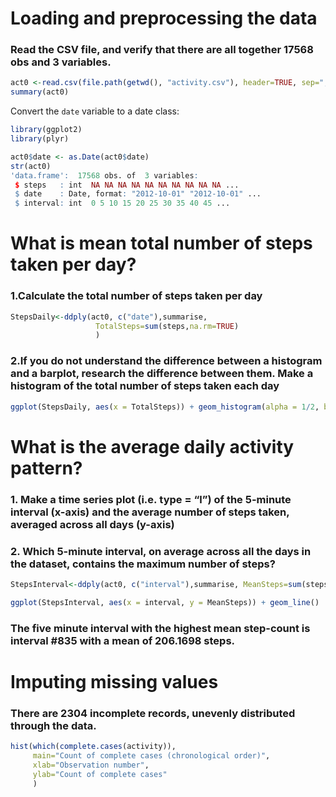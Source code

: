# Loading and preprocessing the data

### Read the CSV file, and verify that there are all together 17568 obs and 3 variables.

```r
act0 <-read.csv(file.path(getwd(), "activity.csv"), header=TRUE, sep=",")
summary(act0)
```

Convert the ```date``` variable to a date class:
```r
library(ggplot2)
library(plyr)

act0$date <- as.Date(act0$date) 
str(act0)
'data.frame':  17568 obs. of  3 variables:
 $ steps   : int  NA NA NA NA NA NA NA NA NA NA ...
 $ date    : Date, format: "2012-10-01" "2012-10-01" ...
 $ interval: int  0 5 10 15 20 25 30 35 40 45 ...
```

# What is mean total number of steps taken per day?
### 1.Calculate the total number of steps taken per day
```r
StepsDaily<-ddply(act0, c("date"),summarise,
                   TotalSteps=sum(steps,na.rm=TRUE)
                   )
```

### 2.If you do not understand the difference between a histogram and a barplot, research the difference between them. Make a histogram of the total number of steps taken each day

```r
ggplot(StepsDaily, aes(x = TotalSteps)) + geom_histogram(alpha = 1/2, binwidth = 1000)
```


# What is the average daily activity pattern?

### 1. Make a time series plot (i.e. type = "l") of the 5-minute interval (x-axis) and the average number of steps taken, averaged across all days (y-axis)
### 2. Which 5-minute interval, on average across all the days in the dataset, contains the maximum number of steps?

```r
StepsInterval<-ddply(act0, c("interval"),summarise, MeanSteps=sum(steps,na.rm=TRUE)

ggplot(StepsInterval, aes(x = interval, y = MeanSteps)) + geom_line()
```
### The five minute interval with the highest mean step-count is interval #835 with a mean of 206.1698 steps.

# Imputing missing values
### There are 2304 incomplete records, unevenly distributed through the data.
```r
hist(which(complete.cases(activity)),
     main="Count of complete cases (chronological order)",
     xlab="Observation number",
     ylab="Count of complete cases"
     )
```
